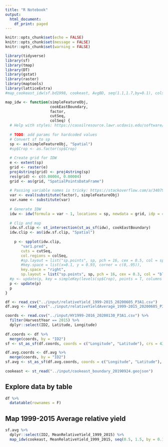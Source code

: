 ```yaml
---
title: "R Notebook"
output:
  html_document:
    df_print: paged
---
```


```r
knitr::opts_chunk$set(echo = FALSE)
knitr::opts_chunk$set(message = FALSE)
knitr::opts_chunk$set(warning = FALSE)
```

```r
library(tidyverse)
library(sf)
library(tmap)
library(DT)
library(gstat)
library(raster)
library(maptools)
library(latticeExtra)
#map_cookeast_idw(sf.bd1998, cookeast, AvgBD, seq(1.1,1.7,by=0.1), cols <- blues9[3:9])
```

```r
map_idw <- function(simpleFeatureObj, 
                    cookEastBoundary, 
                    factor,
                    cutSeq,
                    colSeq) {
  # Help with styles: https://casoilresource.lawr.ucdavis.edu/software/r-advanced-statistical-package/working-spatial-data/customizing-maps-r-spplot-and-latticeextra-functions/
  
  # TODO: add params for hardcoded values
  # Convert sf to sp
  sp <- as(simpleFeatureObj, "Spatial")
  #sp$Crop <- as.factor(sp$Crop)
  
  # Create grid for IDW
  e <- extent(sp)
  grid <- raster(e)
  proj4string(grid) <- proj4string(sp)
  res(grid) <- c(0.00004, 0.00004)
  grid <- as(grid, "SpatialPointsDataFrame")
  
  # Passing variable names is tricky: https://stackoverflow.com/a/34079727
  var <- eval(substitute(factor), simpleFeatureObj)
  var.name <- substitute(var)
  
  # Generate IDW 
  idw <- idw(formula = var ~ 1, locations = sp, newdata = grid, idp = 4)
  
  # Clip and map
  idw.sf.clip <- st_intersection(st_as_sf(idw), cookEastBoundary)
  idw.clip <- as(idw.sf.clip, "Spatial")
  
    p <- spplot(idw.clip, 
       "var1.pred", 
       cuts = cutSeq, 
       col.regions = colSeq,
       #sp.layout = list("sp.points", sp, pch = 16, cex = 0.5, col = sp$Crop))
       #key.space = list(x=0.1, y = 0.93, corner = c(0,.95)),
       key.space = "right",
       sp.layout = list("sp.points", sp, pch = 16, cex = 0.3, col = "black"))
  #p <- update(p, key = simpleKey(levels(sp$Crop), points = T, columns = 1, title = "Crop", cex=0.5,
  p <- update(p)
  p
}
```

```r
df <- read_csv("../input/relativeYield_1999-2015_20200605_P3A1.csv")
df.avg <- read_csv("../input/relativeYieldAverage_1999-2015_20200605_P3A1.csv")

coords <- read.csv("../input/HY1999-2016_20200130_P3A1.csv") %>% 
  filter(HarvestYear == 2015) %>% 
  dplyr::select(ID2, Latitude, Longitude) 
  
df.coords <- df %>% 
  merge(coords, by = "ID2")
sf <- st_as_sf(df.coords, coords = c("Longitude", "Latitude"), crs = 4326)

df.avg.coords <- df.avg %>%
  merge(coords, by = "ID2")
sf.avg <- st_as_sf(df.avg.coords, coords = c("Longitude", "Latitude"), crs = 4326)
                   
cookeast <- st_read("../input/cookeast_boundary_20190924.geojson")
```

## Explore data by table

```r
df %>% 
  datatable(rownames = F)
```

## Map 1999-2015 Average relative yield
```r

sf.avg %>% 
  dplyr::select(ID2, MeanRelativeYield_1999_2015) %>% 
  map_idw(cookeast, MeanRelativeYield_1999_2015, seq(0.5, 1.5, by = 0.16), cols <- blues9[3:9])

```
